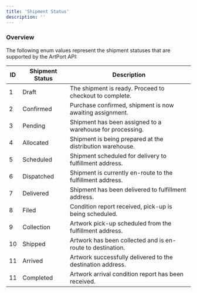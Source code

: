 ```yaml
---
title: 'Shipment Status'
description: ''
---
```


### Overview

The following enum values represent the shipment statuses that are supported by the ArtPort API:

| ID | Shipment Status | Description                                                |
|----|-----------------|------------------------------------------------------------|
| 1  | Draft           | The shipment is ready. Proceed to checkout to complete.    |
| 2  | Confirmed       | Purchase confirmed, shipment is now awaiting assignment.   |
| 3  | Pending         | Shipment has been assigned to a warehouse for processing.  |
| 4  | Allocated       | Shipment is being prepared at the distribution warehouse.  |
| 5  | Scheduled       | Shipment scheduled for delivery to fulfillment address.    |
| 6  | Dispatched      | Shipment is currently en-route to the fulfillment address. |
| 7  | Delivered       | Shipment has been delivered to fulfillment address.        |
| 8  | Filed           | Condition report received, pick-up is being scheduled.     |
| 9  | Collection      | Artwork pick-up scheduled from the fulfillment address.    |
| 10 | Shipped         | Artwork has been collected and is en-route to destination. |
| 11 | Arrived         | Artwork successfully delivered to the destination address. |
| 11 | Completed       | Artwork arrival condition report has been received.        |
